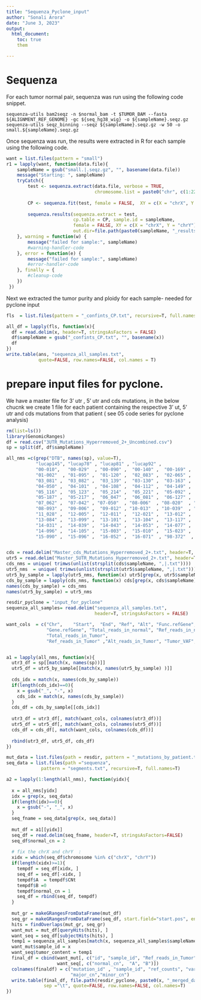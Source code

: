 ```yaml
---
title: "Sequenza_Pyclone_input"
author: "Sonali Arora"
date: "June 3, 2023"
output:
  html_document:
    toc: true
    them

---
```



# Sequenza 

For each tumor normal pair, sequenza was run using the following code snippet.

```{}
sequenza-utils bam2seqz -n $normal_bam -t $TUMOR_BAM --fasta ${ALIGNMENT_REF_GENOME} -gc ${seq_hg38_wig} -o ${sampleName}.seqz.gz
sequenza-utils seqz_binning --seqz ${sampleName}.seqz.gz -w 50 -o small.${sampleName}.seqz.gz
```

Once sequenza was run, the results were extracted in R for each sample using the following code.
```r
want = list.files(pattern = "small")
r1 = lapply(want, function(data.file){
    sampleName = gsub("small.|.seqz.gz", "", basename(data.file))
    message("Starting: ", sampleName)
    tryCatch({
        test <- sequenza.extract(data.file, verbose = TRUE, 
                                 chromosome.list = paste0("chr", c(1:22,"X", "Y") ))
        
        CP <- sequenza.fit(test, female = FALSE,  XY = c(X = "chrX", Y = "chrY"))
        
        sequenza.results(sequenza.extract = test,
                         cp.table = CP, sample.id = sampleName,
                         female = FALSE, XY = c(X = "chrX", Y = "chrY"), 
                         out.dir=file.path(paste0(sampleName, "_results")) )
    }, warning = function(w) {
        message("failed for sample:", sampleName)
        #warning-handler-code
    }, error = function(e) {
        message("failed for sample:", sampleName)
        #error-handler-code
    }, finally = {
        #cleanup-code
    })
 })

```
Next we extracted the tumor purity and ploidy for each sample- needed for pyclone input

```r
fls  = list.files(pattern = "_confints_CP.txt", recursive=T, full.names=T)

all_df = lapply(fls, function(x){
  df = read.delim(x, header=T, stringsAsFactors = FALSE)
  df$sampleName = gsub("_confints_CP.txt", "", basename(x))
  df
})
write.table(ans, "sequenza_all_samples.txt", 
            quote=FALSE, row.names=FALSE, col.names = T)
```


# prepare input files for pyclone. 

We have a master file for 3' utr , 5' utr and cds mutations, in the below chucnk we create 1 file 
for each patient containing the respective 3' ut, 5' utr and cds mutations from that patient
( see 05 code series for pyclone analysis)

```r

rm(list=ls())
library(GenomicRanges)
df = read.csv("3UTR_Mutations_Hyperremoved_2+_Uncombined.csv")
sp = split(df, df$sampleName)

all_nms =c(grep("DTB", names(sp), value=T), 
           "lucap145", "lucap78" , "lucap81" , "lucap92" , 
           "00-010",   "00-029"  , "00-090" ,  "00-140" ,  "00-169" ,  "01_087" , 
           "01-002"  , "01-095" ,  "01-120" ,  "02_083" ,  "02-065" ,  "03_027" , 
           "03_081" ,  "03_082" ,  "03_139" ,  "03-130" ,  "03-163" ,  "03-192" , 
           "04-050" ,  "04-101"  , "04-108" ,  "04-112" ,  "04-149" ,  "05_011" , 
           "05_116" ,  "05_123" ,  "05_214" ,  "05_221" ,  "05-092" ,  "05-148" , 
           "05-187" ,  "05-217" ,  "06_047" ,  "06_081" ,  "06-127" ,  "06-134" , 
           "07_062" ,  "07-042" , "07-050"  , "08-006"  , "08-020"  , "08-037" , 
           "08-093" ,  "09-006" ,  "09-012" , "10-013"  , "10-039"  , "10-056"  ,
           "11_028" ,  "12-005" ,  "12-011" ,  "12-021" ,  "13-012" ,  "13-042" , 
           "13-084" ,  "13-099" ,  "13-101" ,  "13-104" ,  "13-117" ,  "13-122" , 
           "14-031" ,  "14-039" ,  "14-043" ,  "14-053" ,  "14-077" ,  "14-091" ,
           "14-096" ,  "14-105" ,  "15-003" ,  "15-010" ,  "15-023" ,  "15-069" , 
           "15-090" ,  "15-096" ,  "16-052" ,  "16-071"  , "98-372"  , "99-064"  )


cds = read.delim("Master_cds_Mutations_Hyperremoved_2+.txt", header=T, stringsAsFactors=FALSE)
utr5 = read.delim("Master_5UTR_Mutations_Hyperremoved_2+.txt", header=T, stringsAsFactors=FALSE)
cds_nms = unique( trimws(unlist(strsplit(cds$sampleName, ",|.txt"))))
utr5_nms  = unique( trimws(unlist(strsplit(utr5$sampleName, ",|.txt"))))
utr5_by_sample = lapply(utr5_nms, function(x) utr5[grep(x, utr5$sampleName), ])
cds_by_sample = lapply(cds_nms, function(x) cds[grep(x, cds$sampleName), ])
names(cds_by_sample) = cds_nms
names(utr5_by_sample) = utr5_nms

resdir_pyclone = "input_for_pyclone"
sequenza_all_samples= read.delim("sequenza_all_samples.txt", 
                                 header=T, stringsAsFactors = FALSE)

want_cols  = c("Chr",    "Start",  "End", "Ref", "Alt", "Func.refGene", 
               "Gene.refGene", "Total_reads_in_normal", "Ref_reads_in_normal", "Alt_reads_in_normal", "Normal_VAF",
               "Total_reads_in_Tumor", 
               "Ref_reads_in_Tumor" ,"Alt_reads_in_Tumor", "Tumor_VAF", "id")


a1 = lapply(all_nms, function(x){
  utr3_df = sp[[match(x, names(sp))]]
  utr5_df = utr5_by_sample[[match(x, names(utr5_by_sample) )]]
  
  cds_idx = match(x, names(cds_by_sample))
  if(length(cds_idx)==0){
    x = gsub("_", "-", x)
    cds_idx = match(x, names(cds_by_sample))
  }                
  cds_df = cds_by_sample[[cds_idx]]
  
  utr3_df = utr3_df[, match(want_cols, colnames(utr3_df))]
  utr5_df = utr5_df[, match(want_cols, colnames(utr5_df))]
  cds_df = cds_df[, match(want_cols, colnames(cds_df))]
  
  rbind(utr3_df, utr5_df, cds_df)
})

mut_data = list.files(path = resdir, pattern = "_mutations_by_patient.txt", full.names=T)
seq_data = list.files(path ="sequenza", 
             pattern = "segments.txt", recursive=T, full.names=T)

a2 = lapply(1:length(all_nms), function(yidx){
  
  x = all_nms[yidx]
  idx = grep(x, seq_data)
  if(length(idx)==0){
    x = gsub("-", "_", x)
  }                
  seq_fname = seq_data[grep(x, seq_data)]
  
  mut_df = a1[[yidx]]
  seq_df = read.delim(seq_fname, header=T, stringsAsFactors=FALSE)
  seq_df$normal_cn = 2
  
  # fix the chrX and chrY  : 
  xidx = which(seq_df$chromosome %in% c("chrX", "chrY"))
  if(length(xidx)>=1){
    tempdf = seq_df[xidx, ]
    seq_df = seq_df[-xidx, ]
    tempdf$A  = tempdf$CNt
    tempdf$B =0
    tempdf$normal_cn = 1
    seq_df = rbind(seq_df, tempdf)
  }
  
  mut_gr = makeGRangesFromDataFrame(mut_df)
  seq_gr = makeGRangesFromDataFrame(seq_df, start.field="start.pos", end.field="end.pos")
  hits = findOverlaps(mut_gr, seq_gr)
  want_mut = mut_df[queryHits(hits), ]
  want_seq = seq_df[subjectHits(hits), ]
  temp1 = sequenza_all_samples[match(x, sequenza_all_samples$sampleName), "cellularity"]
  want_mut$sample_id = x
  want_seq$tumor_content = temp1
  final_df = cbind(want_mut[, c("id", "sample_id", "Ref_reads_in_Tumor", "Alt_reads_in_Tumor" )], 
                   want_seq[, c("normal_cn",  "A", "B")])
  colnames(finaldf) = c("mutation_id" , "sample_id", "ref_counts", "var_counts", "normal_cn", 
                        "major_cn","minor_cn")
  write.table(final_df, file.path(resdir_pyclone, paste0(x, "_merged_data.txt")), 
              sep ="\t", quote=FALSE, row.names=FALSE, col.names=T)
})
```
